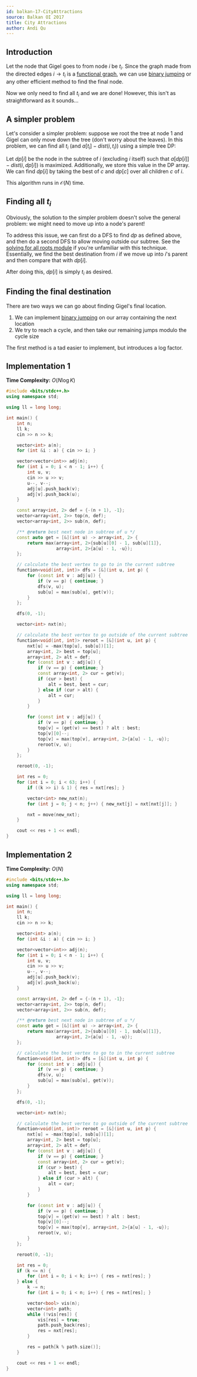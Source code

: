 ```yaml
---
id: balkan-17-CityAttractions
source: Balkan OI 2017
title: City Attractions
author: Andi Qu
---
```


## Introduction

Let the node that Gigel goes to from node $i$ be $t_i$. Since the graph made
from the directed edges $i \rightarrow t_i$ is a
[functional graph](/silver/func-graphs), we can use
[binary jumping](/plat/bin-jump) or any other efficient method to find the final
node.

Now we only need to find all $t_i$ and we are done! However, this isn't as
straightforward as it sounds...

## A simpler problem

Let's consider a simpler problem: suppose we root the tree at node $1$ and Gigel
can only move down the tree (don't worry about the leaves). In this problem, we
can find all $t_i$ (and $a[t_i] - dist(i, t_i)$) using a simple tree DP:

Let $dp[i]$ be the node in the subtree of $i$ (excluding $i$ itself) such that
$a[dp[i]] - dist(i, dp[i])$ is maximized. Additionally, we store this value in
the DP array. We can find $dp[i]$ by taking the best of $c$ and $dp[c]$ over all
children $c$ of $i$.

This algorithm runs in $\mathcal{O}(N)$ time.

## Finding all $t_i$

Obviously, the solution to the simpler problem doesn't solve the general
problem: we might need to move up into a node's parent!

To address this issue, we can first do a DFS to find $dp$ as defined above, and
then do a second DFS to allow moving outside our subtree. See the
[solving for all roots module](/gold/all-roots) if you're unfamiliar with this
technique. Essentially, we find the best destination from $i$ if we move up into
$i$'s parent and then compare that with $dp[i]$.

After doing this, $dp[i]$ is simply $t_i$ as desired.

## Finding the final destination

There are two ways we can go about finding Gigel's final location.
1. We can implement [binary jumping](/plat/bin-jump) on our array containing the next location
2. We try to reach a cycle, and then take our remaining jumps modulo the cycle size

The first method is a tad easier to implement, but introduces a log factor.

## Implementation 1

**Time Complexity:** $O(N \log{K})$

```cpp
#include <bits/stdc++.h>
using namespace std;

using ll = long long;

int main() {
	int n;
	ll k;
	cin >> n >> k;

	vector<int> a(n);
	for (int &i : a) { cin >> i; }

	vector<vector<int>> adj(n);
	for (int i = 0; i < n - 1; i++) {
		int u, v;
		cin >> u >> v;
		u--, v--;
		adj[u].push_back(v);
		adj[v].push_back(u);
	}

	const array<int, 2> def = {-(n + 1), -1};
	vector<array<int, 2>> top(n, def);
	vector<array<int, 2>> sub(n, def);

	/** @return best next node in subtree of u */
	const auto get = [&](int u) -> array<int, 2> {
		return max(array<int, 2>{sub[u][0] - 1, sub[u][1]},
		           array<int, 2>{a[u] - 1, -u});
	};

	// calculate the best vertex to go to in the current subtree
	function<void(int, int)> dfs = [&](int u, int p) {
		for (const int v : adj[u]) {
			if (v == p) { continue; }
			dfs(v, u);
			sub[u] = max(sub[u], get(v));
		}
	};

	dfs(0, -1);

	vector<int> nxt(n);

	// calculate the best vertex to go outside of the current subtree
	function<void(int, int)> reroot = [&](int u, int p) {
		nxt[u] = -max(top[u], sub[u])[1];
		array<int, 2> best = top[u];
		array<int, 2> alt = def;
		for (const int v : adj[u]) {
			if (v == p) { continue; }
			const array<int, 2> cur = get(v);
			if (cur > best) {
				alt = best, best = cur;
			} else if (cur > alt) {
				alt = cur;
			}
		}

		for (const int v : adj[u]) {
			if (v == p) { continue; }
			top[v] = (get(v) == best) ? alt : best;
			top[v][0]--;
			top[v] = max(top[v], array<int, 2>{a[u] - 1, -u});
			reroot(v, u);
		}
	};

	reroot(0, -1);

	int res = 0;
	for (int i = 0; i < 63; i++) {
		if ((k >> i) & 1) { res = nxt[res]; }

		vector<int> new_nxt(n);
		for (int j = 0; j < n; j++) { new_nxt[j] = nxt[nxt[j]]; }

		nxt = move(new_nxt);
	}

	cout << res + 1 << endl;
}
```

## Implementation 2

**Time Complexity:** $O(N)$

```cpp
#include <bits/stdc++.h>
using namespace std;

using ll = long long;

int main() {
	int n;
	ll k;
	cin >> n >> k;

	vector<int> a(n);
	for (int &i : a) { cin >> i; }

	vector<vector<int>> adj(n);
	for (int i = 0; i < n - 1; i++) {
		int u, v;
		cin >> u >> v;
		u--, v--;
		adj[u].push_back(v);
		adj[v].push_back(u);
	}

	const array<int, 2> def = {-(n + 1), -1};
	vector<array<int, 2>> top(n, def);
	vector<array<int, 2>> sub(n, def);

	/** @return best next node in subtree of u */
	const auto get = [&](int u) -> array<int, 2> {
		return max(array<int, 2>{sub[u][0] - 1, sub[u][1]},
		           array<int, 2>{a[u] - 1, -u});
	};

	// calculate the best vertex to go to in the current subtree
	function<void(int, int)> dfs = [&](int u, int p) {
		for (const int v : adj[u]) {
			if (v == p) { continue; }
			dfs(v, u);
			sub[u] = max(sub[u], get(v));
		}
	};

	dfs(0, -1);

	vector<int> nxt(n);

	// calculate the best vertex to go outside of the current subtree
	function<void(int, int)> reroot = [&](int u, int p) {
		nxt[u] = -max(top[u], sub[u])[1];
		array<int, 2> best = top[u];
		array<int, 2> alt = def;
		for (const int v : adj[u]) {
			if (v == p) { continue; }
			const array<int, 2> cur = get(v);
			if (cur > best) {
				alt = best, best = cur;
			} else if (cur > alt) {
				alt = cur;
			}
		}

		for (const int v : adj[u]) {
			if (v == p) { continue; }
			top[v] = (get(v) == best) ? alt : best;
			top[v][0]--;
			top[v] = max(top[v], array<int, 2>{a[u] - 1, -u});
			reroot(v, u);
		}
	};

	reroot(0, -1);

	int res = 0;
	if (k <= n) {
		for (int i = 0; i < k; i++) { res = nxt[res]; }
	} else {
		k -= n;
		for (int i = 0; i < n; i++) { res = nxt[res]; }

		vector<bool> vis(n);
		vector<int> path;
		while (!vis[res]) {
			vis[res] = true;
			path.push_back(res);
			res = nxt[res];
		}

		res = path[k % path.size()];
	}

	cout << res + 1 << endl;
}
```

